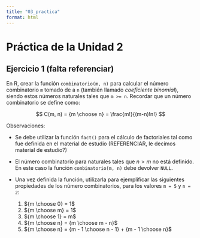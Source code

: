 ```yaml
---
title: "03_practica"
format: html
---
```


# Práctica de la Unidad 2

## Ejercicio 1 (falta referenciar)

En R, crear la función `combinatorio(m, n)` para calcular el número combinatorio `m` tomado de a `n` (también llamado *coeficiente binomial*), siendo estos números naturales tales que `m >= n`. Recordar que un número combinatorio se define como:

$$
C(m, n) = {m \choose n} = \frac{m!}{(m-n)!n!}
$$

Observaciones:

- Se debe utilizar la función `fact()` para el cálculo de factoriales tal como fue definida en el material de estudio (REFERENCIAR, le decimos material de estudio?) 
- El número combinatorio para naturales tales que $n > m$ no está definido. En este caso la función `combinatorio(m, n)` debe devolver `NULL`.
- Una vez definida la función, utilizarla para ejemplificar las siguientes propiedades de los número combinatorios, para los valores `m = 5` y `n = 2`:

	1. ${m \choose 0} = 1$
	2. ${m \choose m} = 1$
	3. ${m \choose 1} = m$
	4. ${m \choose n} = {m \choose m - n}$
	5. ${m \choose n} = {m - 1 \choose n - 1} + {m - 1 \choose n}$